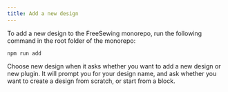 ```yaml
---
title: Add a new design
---
```


To add a new design to the FreeSewing monorepo, run the following command
in the root folder of the monorepo:

```
npm run add
```

Choose new design when it asks whether you want to add a new design or
new plugin.
It will prompt you for your design name, and ask whether you want to create a
design from scratch, or start from a block.

